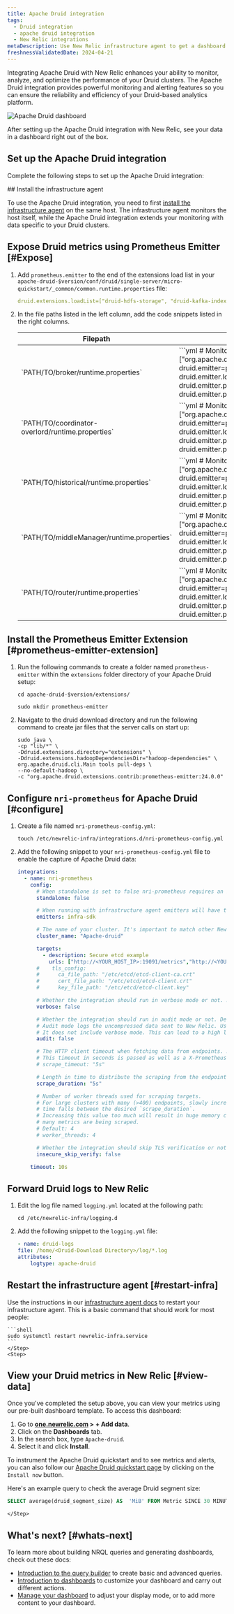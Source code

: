 ```yaml
---
title: Apache Druid integration
tags:
  - Druid integration
  - apache druid integration
  - New Relic integrations
metaDescription: Use New Relic infrastructure agent to get a dashboard with druid metrics.
freshnessValidatedDate: 2024-04-21
---
```



Integrating Apache Druid with New Relic enhances your ability to monitor, analyze, and optimize the performance of your Druid clusters.  The Apache Druid integration provides powerful monitoring and alerting features so you can ensure the reliability and efficiency of your Druid-based analytics platform.

<img
    title="Apache Druid dashboard"
    alt="Apache Druid dashboard"
    src={infrastructureDruidDashboard}
/>

<figcaption>
After setting up the Apache Druid integration with New Relic, see your data in a dashboard right out of the box. 
</figcaption>

## Set up the Apache Druid integration

Complete the following steps to set up the Apache Druid integration:

<Steps>
    <Step>
## Install the infrastructure agent

To use the Apache Druid integration, you need to first [install the infrastructure agent](/docs/infrastructure/install-infrastructure-agent/get-started/install-infrastructure-agent-new-relic/) on the same host. The infrastructure agent monitors the host itself, while the Apache Druid integration extends your monitoring with data specific to your Druid clusters.
    </Step>
    <Step>
## Expose Druid metrics using Prometheus Emitter [#Expose]

1. Add `prometheus.emitter` to the end of the extensions load list in your `apache-druid-$version/conf/druid/single-server/micro-quickstart/_common/common.runtime.properties` file:

    ```yml
    druid.extensions.loadList=["druid-hdfs-storage", "druid-kafka-indexing-service", "druid-datasketches", "druid-multi-stage-query", "prometheus-emitter"]
    ```

2. In the file paths listed in the left column, add the code snippets listed in the right columns.

    <table>
        <thead>
            <tr>
                <th>
    Filepath
                </th>
                <th>
    Code snippet
                </th>
            </tr>
        </thead>
        <tbody>
            <tr>
                <td>
    `PATH/TO/broker/runtime.properties`
                </td>
                <td>
    ```yml
    # Monitoring
    druid.monitoring.monitors=["org.apache.druid.java.util.metrics.JvmMonitor"]
    druid.emitter=prometheus
    druid.emitter.logging.logLevel=info
    druid.emitter.prometheus.strategy=exporter
    druid.emitter.prometheus.port=19091
    ```
                </td>
            </tr>
            <tr>
                <td>
    `PATH/TO/coordinator-overlord/runtime.properties`
                </td>
                <td>
    ```yml
    # Monitoring
    druid.monitoring.monitors=["org.apache.druid.java.util.metrics.JvmMonitor"]
    druid.emitter=prometheus
    druid.emitter.logging.logLevel=info
    druid.emitter.prometheus.strategy=exporter
    druid.emitter.prometheus.port=19092
    ```
                </td>
            </tr>
            <tr>
                <td>
    `PATH/TO/historical/runtime.properties`
                </td>
                <td>
    ```yml
    # Monitoring
    druid.monitoring.monitors=["org.apache.druid.java.util.metrics.JvmMonitor"]
    druid.emitter=prometheus
    druid.emitter.logging.logLevel=info
    druid.emitter.prometheus.strategy=exporter
    druid.emitter.prometheus.port=19093
    ```
                </td>
            </tr>
            <tr>
                <td>
    `PATH/TO/middleManager/runtime.properties`
                </td>
                <td>
    ```yml
    # Monitoring
    druid.monitoring.monitors=["org.apache.druid.java.util.metrics.JvmMonitor"]
    druid.emitter=prometheus
    druid.emitter.logging.logLevel=info
    druid.emitter.prometheus.strategy=exporter
    druid.emitter.prometheus.port=19094
    ```
                </td>
            </tr>
            <tr>
                <td>
    `PATH/TO/router/runtime.properties`
                </td>
                <td>
    ```yml
    # Monitoring
    druid.monitoring.monitors=["org.apache.druid.java.util.metrics.JvmMonitor"]
    druid.emitter=prometheus
    druid.emitter.logging.logLevel=info
    druid.emitter.prometheus.strategy=exporter
    druid.emitter.prometheus.port=19095
    ```
                </td>
            </tr>
        </tbody>
    </table>

    </Step>
    <Step>
## Install the Prometheus Emitter Extension [#prometheus-emitter-extension]

1. Run the following commands to create a folder named `prometheus-emitter` within the `extensions` folder directory of your Apache Druid setup:
    ```shell
    cd apache-druid-$version/extensions/
    ```
    ```shell
    sudo mkdir prometheus-emitter
    ```
2. Navigate to the druid download directory and run the following command to create jar files that the server calls on start up:  
    ```shell
    sudo java \
    -cp "lib/*" \
    -Ddruid.extensions.directory="extensions" \
    -Ddruid.extensions.hadoopDependenciesDir="hadoop-dependencies" \
    org.apache.druid.cli.Main tools pull-deps \
    --no-default-hadoop \
    -c "org.apache.druid.extensions.contrib:prometheus-emitter:24.0.0"
    ```   
    </Step>
    <Step>
## Configure `nri-prometheus` for Apache Druid [#configure]

1. Create a file named `nri-prometheus-config.yml`: 
    ```shell
    touch /etc/newrelic-infra/integrations.d/nri-prometheus-config.yml
    ```

2. Add the following snippet to your `nri-prometheus-config.yml` file to enable the capture of Apache Druid data:

    ```yml
    integrations:
      - name: nri-prometheus
        config:
          # When standalone is set to false nri-prometheus requires an infrastructure agent to work and send data. Defaults to true
          standalone: false

          # When running with infrastructure agent emitters will have to include infra-sdk
          emitters: infra-sdk

          # The name of your cluster. It's important to match other New Relic products to relate the data.
          cluster_name: "Apache-druid"

          targets:
            - description: Secure etcd example
              urls: ["http://<YOUR_HOST_IP>:19091/metrics","http://<YOUR_HOST_IP>:19092/metrics", "http://<YOUR_HOST_IP>:19093/metrics","http://<YOUR_HOST_IP>:19094/metrics","http://<YOUR_HOST_IP>:19095/metrics"]
          #    tls_config:
          #      ca_file_path: "/etc/etcd/etcd-client-ca.crt"
          #      cert_file_path: "/etc/etcd/etcd-client.crt"
          #      key_file_path: "/etc/etcd/etcd-client.key"

          # Whether the integration should run in verbose mode or not. Defaults to false.
          verbose: false

          # Whether the integration should run in audit mode or not. Defaults to false.
          # Audit mode logs the uncompressed data sent to New Relic. Use this to log all data sent.
          # It does not include verbose mode. This can lead to a high log volume, use with care.
          audit: false

          # The HTTP client timeout when fetching data from endpoints. Defaults to "5s" if it is not set.
          # This timeout in seconds is passed as well as a X-Prometheus-Scrape-Timeout-Seconds header to the exporters
          # scrape_timeout: "5s"

          # Length in time to distribute the scraping from the endpoints. Default to "30s" if it is not set.
          scrape_duration: "5s"

          # Number of worker threads used for scraping targets.
          # For large clusters with many (>400) endpoints, slowly increase until scrape
          # time falls between the desired `scrape_duration`.
          # Increasing this value too much will result in huge memory consumption if too
          # many metrics are being scraped.
          # Default: 4
          # worker_threads: 4

          # Whether the integration should skip TLS verification or not. Defaults to false.
          insecure_skip_verify: false

        timeout: 10s
    ```
    </Step>
    <Step>
## Forward Druid logs to New Relic 

1. Edit the log file named `logging.yml` located at the following path: 

    ```shell
    cd /etc/newrelic-infra/logging.d
    ```

2. Add the following snippet to the `logging.yml` file:
    ```yml
    - name: druid-logs
    file: /home/<Druid-Download Directory>/log/*.log
    attributes:
        logtype: apache-druid
    ```      
    </Step>
    <Step>
## Restart the infrastructure agent [#restart-infra]

Use the instructions in our [infrastructure agent docs](/docs/infrastructure/install-infrastructure-agent/manage-your-agent/start-stop-restart-infrastructure-agent/) to restart your infrastructure agent. This is a basic command that should work for most people:

    ```shell
    sudo systemctl restart newrelic-infra.service
    ```
    </Step>
    <Step>

## View your Druid metrics in New Relic [#view-data]

Once you've completed the setup above, you can view your metrics using our pre-built dashboard template. To access this dashboard:

1. Go to **[one.newrelic.com](https://one.newrelic.com/) > + Add data**.
2. Click on the **Dashboards** tab.
3. In the search box, type `Apache-druid`.
4. Select it and click **Install**.

To instrument the Apache Druid quickstart and to see metrics and alerts, you can also follow our [Apache Druid quickstart page](https://newrelic.com/instant-observability/apache-druid) by clicking on the `Install now` button.

Here's an example query to check the average Druid segment size:

```sql
SELECT average(druid_segment_size) AS  'MiB' FROM Metric SINCE 30 MINUTES AGO
```      
    </Step>
</Steps>

## What's next? [#whats-next]

To learn more about building NRQL queries and generating dashboards, check out these docs:

* [Introduction to the query builder](/docs/query-your-data/explore-query-data/query-builder/introduction-query-builder) to create basic and advanced queries.
* [Introduction to dashboards](/docs/query-your-data/explore-query-data/dashboards/introduction-dashboards) to customize your dashboard and carry out different actions.
* [Manage your dashboard](/docs/query-your-data/explore-query-data/dashboards/manage-your-dashboard) to adjust your <InlinePopover type="dashboards" /> display mode, or to add more content to your dashboard.
